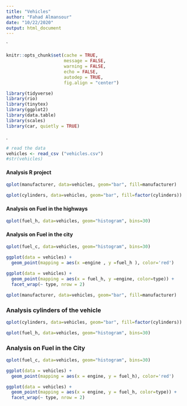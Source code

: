 ```yaml
---
title: "Vehicles"
author: "Fahad Almansour"
date: "10/22/2020"
output: html_document
---
```


`
```r
knitr::opts_chunk$set(cache = TRUE, 
                      message = FALSE,
                      warning = FALSE,
                      echo = FALSE,
                      autodep = TRUE, 
                      fig.align = "center")

library(tidyverse)
library(rio)
library(tinytex)
library(ggplot2)
library(data.table)
library(scales)
library(car, quietly = TRUE)


```



.





```r

# read the data 
vehicles <- read_csv ("vehicles.csv")
#str(vehicles)
```




#### Analysis  R project



```r

qplot(manufacturer, data=vehicles, geom="bar", fill=manufacturer)

```

```r
qplot(cylinders, data=vehicles, geom="bar", fill=factor(cylinders))

```

#### Analysis on Fuel in the highways 
```r
qplot(fuel_h, data=vehicles, geom="histogram", bins=30)
```




#### Analysis on Fuel in the city


```r
qplot(fuel_c, data=vehicles, geom="histogram", bins=30)
```
 


```r
ggplot(data = vehicles) + 
  geom_point(mapping = aes(x =engine , y =fuel_h ), color='red')

ggplot(data = vehicles) + 
  geom_point(mapping = aes(x = fuel_h, y =engine, color=type)) +
  facet_wrap(~ type, nrow = 2)

```



```r

qplot(manufacturer, data=vehicles, geom="bar", fill=manufacturer)

```



### Analysis cylinders of the vehicle



```r
qplot(cylinders, data=vehicles, geom="bar", fill=factor(cylinders))

```



```r
qplot(fuel_h, data=vehicles, geom="histogram", bins=30)
```




### Analysis on Fuel in the City


```r
qplot(fuel_c, data=vehicles, geom="histogram", bins=30)
```



```r
ggplot(data = vehicles) + 
  geom_point(mapping = aes(x = engine, y = fuel_h), color='red')

ggplot(data = vehicles) + 
  geom_point(mapping = aes(x = engine, y = fuel_h, color=type)) +
  facet_wrap(~ type, nrow = 2)

```



